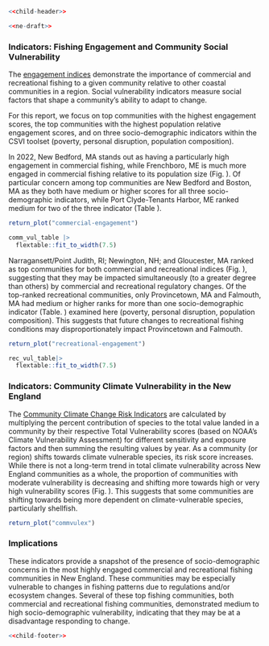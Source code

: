 ```r
<<child-header>>
```

```r
<<ne-draft>>
```

### Indicators: Fishing Engagement and Community Social Vulnerability

The [engagement indices](https://noaa-edab.github.io/catalog/engagement.html) demonstrate the importance of commercial and recreational fishing to a given community relative to other coastal communities in a region. Social vulnerability indicators measure social factors that shape a community’s ability to adapt to change.  

For this report, we focus on top communities with the highest engagement scores, the top communities with the highest population relative engagement scores, and on three socio-demographic indicators within the CSVI toolset (poverty, personal disruption, population composition). 

In 2022, New Bedford, MA stands out as having a particularly high engagement in commercial fishing, while Frenchboro, ME is much more engaged in commercial fishing relative to its population size (Fig. \ref{fig:commercial-engagement}). Of particular concern among top communities are New Bedford and Boston, MA as they both have medium or higher scores for all three socio-demographic indicators, while Port Clyde-Tenants Harbor, ME ranked medium for two of the three indicator (Table \ref{tab:comm-vuln}).

```r
return_plot("commercial-engagement")
```

```r
comm_vul_table |>
  flextable::fit_to_width(7.5)
```

Narragansett/Point Judith, RI; Newington, NH; and Gloucester, MA ranked as top communities for both commercial and recreational indices (Fig. \ref{fig:recreational-engagement}), suggesting that they may be impacted simultaneously (to a greater degree than others) by commercial and recreational regulatory changes. Of the top-ranked recreational communities, only Provincetown, MA and Falmouth, MA had medium or higher ranks for more than one socio-demographic indicator (Table. \ref{tab:rec-vuln}) examined here (poverty, personal disruption, population composition). This suggests that future changes to recreational fishing conditions may disproportionately impact Provincetown and Falmouth.

\newpage
```r
return_plot("recreational-engagement")
```
\newpage

```r
rec_vul_table|>
  flextable::fit_to_width(7.5)
```

### Indicators: Community Climate Vulnerability in the New England

The [Community Climate Change Risk Indicators](https://noaa-edab.github.io/catalog/community_climate_vulnerability.html) are calculated by multiplying the percent contribution of species to the total value landed in a community by their respective Total Vulnerability scores (based on NOAA’s Climate Vulnerability Assessment) for different sensitivity and exposure factors and then summing the resulting values by year. As a community (or region) shifts towards climate vulnerable species, its risk score increases. While there is not a long-term trend in total climate vulnerability across New England communities as a whole, the proportion of communities with moderate vulnerability is decreasing and shifting more towards high or very high vulnerability scores (Fig. \ref{fig:commvulex}). This suggests that some communities are shifting towards being more dependent on climate-vulnerable species, particularly shellfish.

```r
return_plot("commvulex")
```

### Implications
These indicators provide a snapshot of the presence of socio-demographic concerns in the most highly engaged commercial and recreational fishing communities in New England. These communities may be especially vulnerable to changes in fishing patterns due to regulations and/or ecosystem changes. Several of  these top fishing communities, both commercial and recreational fishing communities, demonstrated medium to high socio-demographic vulnerability, indicating that they may be at a disadvantage responding to change.

```r
<<child-footer>>
```